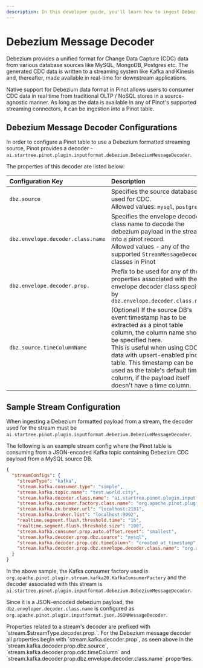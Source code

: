```yaml
---
description: In this developer guide, you'll learn how to ingest Debezium formatted change data capture data into Pinot
---
```


# Debezium Message Decoder
Debezium provides a unified format for Change Data Capture (CDC) data from various database sources like MySQL, 
MongoDB, Postgres etc. The generated CDC data is written to a streaming system like Kafka and Kinesis and, thereafter, made 
available in real-time for downstream applications. 

Native support for Debezium data format in Pinot allows users to consumer CDC data in real time from traditional 
OLTP / NoSQL stores in a source-agnostic manner. As long as the data is available in any of Pinot's supported streaming 
connectors, it can be ingestion into a Pinot table. 

## Debezium Message Decoder Configurations
In order to configure a Pinot table to use a Debezium formatted streaming source, Pinot provides a decoder - 
`ai.startree.pinot.plugin.inputformat.debezium.DebeziumMessageDecoder`. 

The properties of this decoder are listed below:

| Configuration Key | Description                                                                                                                                                                                                                                                                                                                      |
|:------------------|:---------------------------------------------------------------------------------------------------------------------------------------------------------------------------------------------------------------------------------------------------------------------------------------------------------------------------------|
| `dbz.source` | Specifies the source database used for CDC. <br /> Allowed values: `mysql`, `postgres`                                                                                                                                                                                                                                           |
| `dbz.envelope.decoder.class.name` | Specifies the envelope decoder class name to decode the debezium payload in the stream into a pinot record. <br /> Allowed values - any of the supported `StreamMessageDecoder` classes in Pinot                                                                                                                                 |
| `dbz.envelope.decoder.prop.` | Prefix to be used for any of the properties associated with the envelope decoder class specified by `dbz.envelope.decoder.class.name`                                                                                                                                                                                            |
| `dbz.source.timeColumnName` | (Optional) If the source DB's event timestamp has to be extracted as a pinot table column, the column name should be specified here. <br /> This is useful when using CDC data with upsert-enabled pinot table. This timestamp can be used as the table's default time column, if the payload itself doesn't have a time column. |

## Sample Stream Configuration 
When ingesting a Debezium formatted payload from a stream, the decoder used for the stream must be 
`ai.startree.pinot.plugin.inputformat.debezium.DebeziumMessageDecoder`. 

The following is an example stream config where the Pinot table is consuming from a JSON-encoded Kafka topic containing 
Debezium CDC payload from a MySQL source DB.

```json
{
  "streamConfigs": {
    "streamType": "kafka",
    "stream.kafka.consumer.type": "simple",
    "stream.kafka.topic.name": "test.world.city",
    "stream.kafka.decoder.class.name": "ai.startree.pinot.plugin.inputformat.debezium.DebeziumMessageDecoder",
    "stream.kafka.consumer.factory.class.name": "org.apache.pinot.plugin.stream.kafka20.KafkaConsumerFactory",
    "stream.kafka.zk.broker.url": "localhost:2181",
    "stream.kafka.broker.list": "localhost:9092",
    "realtime.segment.flush.threshold.time": "1h",
    "realtime.segment.flush.threshold.size": "100",
    "stream.kafka.consumer.prop.auto.offset.reset": "smallest",
    "stream.kafka.decoder.prop.dbz.source": "mysql",
    "stream.kafka.decoder.prop.cdc.timeColumn": "created_at_timestamp",
    "stream.kafka.decoder.prop.dbz.envelope.decoder.class.name": "org.apache.pinot.plugin.inputformat.json.JSONMessageDecoder"
  }
}
```

In the above sample, the Kafka consumer factory used is `org.apache.pinot.plugin.stream.kafka20.KafkaConsumerFactory` and 
the decoder associated with this stream is `ai.startree.pinot.plugin.inputformat.debezium.DebeziumMessageDecoder`.

Since it is a JSON-encoded debezium payload, the `dbz.enveloper.decoder.class.name` is configured as `org.apache.pinot.plugin.inputformat.json.JSONMessageDecoder`.

<Callout type="note">
Properties related to a stream's decoder are prefixed with `stream.$streamType.decoder.prop.`. For the Debezium message decoder all properties begin with `stream.kafka.decoder.prop`, as seen above in the `stream.kafka.decoder.prop.dbz.source`, 
`stream.kafka.decoder.prop.cdc.timeColumn` and `stream.kafka.decoder.prop.dbz.envelope.decoder.class.name` properties.
</Callout>